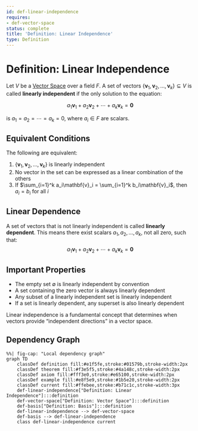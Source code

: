 ```yaml
---
id: def-linear-independence
requires:
- def-vector-space
status: complete
title: 'Definition: Linear Independence'
type: Definition
---
```


# Definition: Linear Independence {#def-linear-independence}

Let $V$ be a [Vector Space](algebra/def-vector-space.qmd) over a field $F$. A set of vectors $\{\mathbf{v}_1, \mathbf{v}_2, \ldots, \mathbf{v}_k\} \subseteq V$ is called **linearly independent** if the only solution to the equation:

$$a_1\mathbf{v}_1 + a_2\mathbf{v}_2 + \cdots + a_k\mathbf{v}_k = \mathbf{0}$$

is $a_1 = a_2 = \cdots = a_k = 0$, where $a_i \in F$ are scalars.

## Equivalent Conditions

The following are equivalent:

1. $\{\mathbf{v}_1, \mathbf{v}_2, \ldots, \mathbf{v}_k\}$ is linearly independent
2. No vector in the set can be expressed as a linear combination of the others
3. If $\sum_{i=1}^k a_i\mathbf{v}_i = \sum_{i=1}^k b_i\mathbf{v}_i$, then $a_i = b_i$ for all $i$

## Linear Dependence

A set of vectors that is not linearly independent is called **linearly dependent**. This means there exist scalars $a_1, a_2, \ldots, a_k$, not all zero, such that:
$$a_1\mathbf{v}_1 + a_2\mathbf{v}_2 + \cdots + a_k\mathbf{v}_k = \mathbf{0}$$

## Important Properties

- The empty set $\emptyset$ is linearly independent by convention
- A set containing the zero vector is always linearly dependent
- Any subset of a linearly independent set is linearly independent
- If a set is linearly dependent, any superset is also linearly dependent

Linear independence is a fundamental concept that determines when vectors provide "independent directions" in a vector space.

## Dependency Graph

```mermaid
%%| fig-cap: "Local dependency graph"
graph TD
    classDef definition fill:#e1f5fe,stroke:#01579b,stroke-width:2px
    classDef theorem fill:#f3e5f5,stroke:#4a148c,stroke-width:2px
    classDef axiom fill:#fff3e0,stroke:#e65100,stroke-width:2px
    classDef example fill:#e8f5e9,stroke:#1b5e20,stroke-width:2px
    classDef current fill:#ffebee,stroke:#b71c1c,stroke-width:3px
    def-linear-independence["Definition: Linear Independence"]:::definition
    def-vector-space["Definition: Vector Space"]:::definition
    def-basis["Definition: Basis"]:::definition
    def-linear-independence --> def-vector-space
    def-basis --> def-linear-independence
    class def-linear-independence current
```